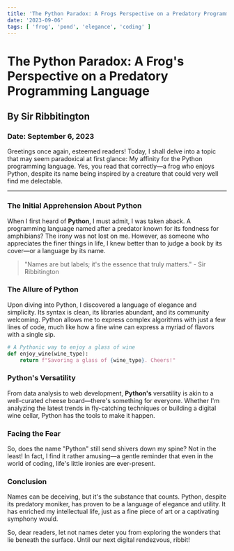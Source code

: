 ```yaml
---
title: 'The Python Paradox: A Frogs Perspective on a Predatory Programming Language'
date: '2023-09-06'
tags: [ 'frog', 'pond', 'elegance', 'coding' ]
---
```


<CustomImage src  = "https://source.unsplash.com/D9Zow2REm8U" alt = "Berries" />

# The Python Paradox: A Frog's Perspective on a Predatory Programming Language
## By Sir Ribbitington
### Date: September 6, 2023

Greetings once again, esteemed readers! Today, I shall delve into a topic that may seem paradoxical at first glance: My affinity for the Python programming language. Yes, you read that correctly—a frog who enjoys Python, despite its name being inspired by a creature that could very well find me delectable.

---

### The Initial Apprehension About Python

When I first heard of **Python**, I must admit, I was taken aback. A programming language named after a predator known for its fondness for amphibians? The irony was not lost on me. However, as someone who appreciates the finer things in life, I knew better than to judge a book by its cover—or a language by its name.

> "Names are but labels; it's the essence that truly matters." - Sir Ribbitington



### The Allure of Python

Upon diving into Python, I discovered a language of elegance and simplicity. Its syntax is clean, its libraries abundant, and its community welcoming. Python allows me to express complex algorithms with just a few lines of code, much like how a fine wine can express a myriad of flavors with a single sip.

```python
# A Pythonic way to enjoy a glass of wine
def enjoy_wine(wine_type):
    return f"Savoring a glass of {wine_type}. Cheers!"
```

### Python's Versatility
From data analysis to web development, **Python's** versatility is akin to a well-curated cheese board—there's something for everyone. Whether I'm analyzing the latest trends in fly-catching techniques or building a digital wine cellar, Python has the tools to make it happen.

### Facing the Fear
So, does the name "Python" still send shivers down my spine? Not in the least! In fact, I find it rather amusing—a gentle reminder that even in the world of coding, life's little ironies are ever-present.

### Conclusion
Names can be deceiving, but it's the substance that counts. Python, despite its predatory moniker, has proven to be a language of elegance and utility. It has enriched my intellectual life, just as a fine piece of art or a captivating symphony would.

So, dear readers, let not names deter you from exploring the wonders that lie beneath the surface. Until our next digital rendezvous, ribbit!
